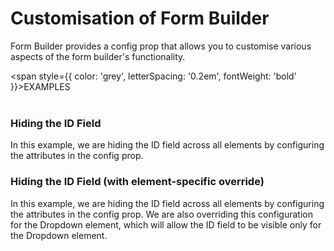 
<Meta of={CustomisationStories} />

# Customisation of Form Builder
Form Builder provides a config prop that allows you to customise various aspects of the form builder's functionality.


<span style={{ color: 'grey', letterSpacing: '0.2em', fontWeight: 'bold' }}>EXAMPLES</span>
<br/><br/> 

### Hiding the ID Field
In this example, we are hiding the ID field across all elements by configuring the attributes in the config prop.
<Canvas of={CustomisationStories.HideIdField} />

### Hiding the ID Field (with element-specific override)
In this example, we are hiding the ID field across all elements by configuring the attributes in the config prop. We are also overriding this configuration for the Dropdown element, which will allow the ID field to be visible only for the Dropdown element.
<Canvas of={CustomisationStories.HideIdFieldWithElementSpecificOverride} />